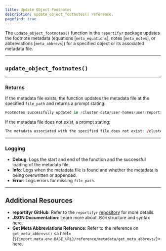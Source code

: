 ```yaml
---
title: Update Object Footnotes
description: update_object_footnotes() reference.
pagefind: true
---
```



The `update_object_footnotes()` function in the `reportifyr` package updates the footnote metadata (equations [`meta_equations`], notes [`meta_notes`], or abbreviations [`meta_abbrevs`]) for a specified object or its associated metadata file.

---

## `update_object_footnotes()`

<EmbeddedHTML filename="/public/html_files/update_object_footnotes.html"/>

---

### Returns

If the metadata file exists, the function updates the metadata file at the specified `file_path` and returns a prompt stating:

```r
Footnotes successfully updated in /cluster-data/user-homes/user/reportifyr_examples/OUTPUTS/figures/theoph-pk-exposure_png_metadata.json
```

If the metadata file does not exist, a prompt stating:

```r
The metadata associated with the specified file does not exist: /cluster-data/user-homes/user/reportifyr_examples/OUTPUTS/figures/theoph-pk-exposure_png_metadata.json
```

---

### Logging 

- **Debug**: Logs the start and end of the function and the successful loading of the metadata file.
- **Info**: Logs when the metadata file is found and whether the metadata is being overwritten or appended.
- **Error**: Logs errors for missing `file_path`.

---

## Additional Resources

- **reportifyr GitHub**: Refer to the `reportifyr` [repository](https://github.com/A2-ai/reportifyr) for more details.
- **JSON Documentation**: Learn more about `JSON` structure and syntax [here](https://www.json.org/json-en.html).
- **Get Meta Abbreviations Reference**: Refer to the reference on `get_meta_abbrevs()` <a href={`${import.meta.env.BASE_URL}/reference/metadata/get_meta_abbrevs/`}>here</a>.
